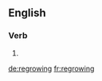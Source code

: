 ==English==

===Verb===
{{head|en}}

# {{present participle of|regrow|lang=en}}

[[de:regrowing]]
[[fr:regrowing]]